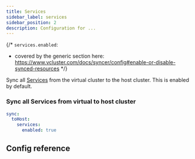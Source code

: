 ```yaml
---
title: Services
sidebar_label: services
sidebar_position: 2
description: Configuration for ...
---
```



{/*
`services.enabled`:
- covered by the generic section here: https://www.vcluster.com/docs/syncer/config#enable-or-disable-synced-resources
*/}

Sync all [Services](https://kubernetes.io/docs/concepts/services-networking/service/) from the virtual cluster to the host cluster. This is enabled by default. 

### Sync all Services from virtual to host cluster
```YAML
sync:
  toHost:
    services:
      enabled: true
```

## Config reference

<EnableSwitch/>